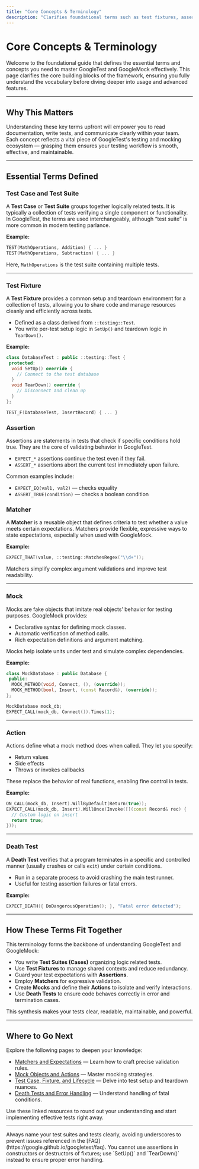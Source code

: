 ```yaml
---
title: "Core Concepts & Terminology"
description: "Clarifies foundational terms such as test fixtures, assertions, test cases, suites, matchers, mocks, actions, and death tests. Provides brief definitions with pointers to advanced documentation."
---
```


# Core Concepts & Terminology

Welcome to the foundational guide that defines the essential terms and concepts you need to master GoogleTest and GoogleMock effectively. This page clarifies the core building blocks of the framework, ensuring you fully understand the vocabulary before diving deeper into usage and advanced features.

---

## Why This Matters

Understanding these key terms upfront will empower you to read documentation, write tests, and communicate clearly within your team. Each concept reflects a vital piece of GoogleTest's testing and mocking ecosystem — grasping them ensures your testing workflow is smooth, effective, and maintainable.

---

## Essential Terms Defined

### Test Case and Test Suite
A **Test Case** or **Test Suite** groups together logically related tests. It is typically a collection of tests verifying a single component or functionality. In GoogleTest, the terms are used interchangeably, although “test suite” is more common in modern testing parlance.

**Example:**
```cpp
TEST(MathOperations, Addition) { ... }
TEST(MathOperations, Subtraction) { ... }
```
Here, `MathOperations` is the test suite containing multiple tests.

---

### Test Fixture
A **Test Fixture** provides a common setup and teardown environment for a collection of tests, allowing you to share code and manage resources cleanly and efficiently across tests.

- Defined as a class derived from `::testing::Test`.
- You write per-test setup logic in `SetUp()` and teardown logic in `TearDown()`.

**Example:**
```cpp
class DatabaseTest : public ::testing::Test {
 protected:
  void SetUp() override {
    // Connect to the test database
  }
  void TearDown() override {
    // Disconnect and clean up
  }
};

TEST_F(DatabaseTest, InsertRecord) { ... }
``` 

### Assertion
Assertions are statements in tests that check if specific conditions hold true. They are the core of validating behavior in GoogleTest.

- `EXPECT_*` assertions continue the test even if they fail.
- `ASSERT_*` assertions abort the current test immediately upon failure.

Common examples include:
- `EXPECT_EQ(val1, val2)` — checks equality
- `ASSERT_TRUE(condition)` — checks a boolean condition

### Matcher
A **Matcher** is a reusable object that defines criteria to test whether a value meets certain expectations. Matchers provide flexible, expressive ways to state expectations, especially when used with GoogleMock.

**Example:**
```cpp
EXPECT_THAT(value, ::testing::MatchesRegex("\\d+"));
```

Matchers simplify complex argument validations and improve test readability.

---

### Mock
Mocks are fake objects that imitate real objects’ behavior for testing purposes. GoogleMock provides:
- Declarative syntax for defining mock classes.
- Automatic verification of method calls.
- Rich expectation definitions and argument matching.

Mocks help isolate units under test and simulate complex dependencies.

**Example:**
```cpp
class MockDatabase : public Database {
 public:
  MOCK_METHOD(void, Connect, (), (override));
  MOCK_METHOD(bool, Insert, (const Record&), (override));
};

MockDatabase mock_db;
EXPECT_CALL(mock_db, Connect()).Times(1);
```

---

### Action
Actions define what a mock method does when called. They let you specify:
- Return values
- Side effects
- Throws or invokes callbacks

These replace the behavior of real functions, enabling fine control in tests.

**Example:**
```cpp
ON_CALL(mock_db, Insert).WillByDefault(Return(true));
EXPECT_CALL(mock_db, Insert).WillOnce(Invoke([](const Record& rec) {
  // Custom logic on insert
  return true;
}));
```

---

### Death Test
A **Death Test** verifies that a program terminates in a specific and controlled manner (usually crashes or calls `exit`) under certain conditions.

- Run in a separate process to avoid crashing the main test runner.
- Useful for testing assertion failures or fatal errors.

**Example:**
```cpp
EXPECT_DEATH({ DoDangerousOperation(); }, "Fatal error detected");
```
---

## How These Terms Fit Together

This terminology forms the backbone of understanding GoogleTest and GoogleMock:

- You write **Test Suites (Cases)** organizing logic related tests.
- Use **Test Fixtures** to manage shared contexts and reduce redundancy.
- Guard your test expectations with **Assertions**.
- Employ **Matchers** for expressive validation.
- Create **Mocks** and define their **Actions** to isolate and verify interactions.
- Use **Death Tests** to ensure code behaves correctly in error and termination cases.

This synthesis makes your tests clear, readable, maintainable, and powerful.

---

## Where to Go Next

Explore the following pages to deepen your knowledge:

- [Matchers and Expectations](https://google.github.io/googletest/concepts/core-building-blocks/matchers-and-expectations) — Learn how to craft precise validation rules.
- [Mock Objects and Actions](https://google.github.io/googletest/concepts/core-building-blocks/mock-objects-and-actions) — Master mocking strategies.
- [Test Case, Fixture, and Lifecycle](https://google.github.io/googletest/api-reference/core-testing-api/test-case-and-fixture-api) — Delve into test setup and teardown nuances.
- [Death Tests and Error Handling](https://google.github.io/googletest/guides/beyond-basics/death-tests-and-errors) — Understand handling of fatal conditions.

Use these linked resources to round out your understanding and start implementing effective tests right away.

---

<Tip>
Always name your test suites and tests clearly, avoiding underscores to prevent issues referenced in the [FAQ](https://google.github.io/googletest/faq).
</Tip>

<Note>
You cannot use assertions in constructors or destructors of fixtures; use `SetUp()` and `TearDown()` instead to ensure proper error handling.
</Note>